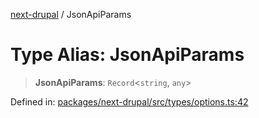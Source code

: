 [next-drupal](../globals.mdx) / JsonApiParams

# Type Alias: JsonApiParams

> **JsonApiParams**: `Record`\<`string`, `any`\>

Defined in: [packages/next-drupal/src/types/options.ts:42](https://github.com/chapter-three/next-drupal/blob/f82409096888c944dd3eff45bf555062558ddd42/packages/next-drupal/src/types/options.ts#L42)

